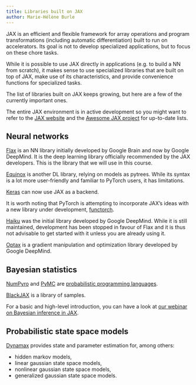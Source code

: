 ```yaml
---
title: Libraries built on JAX
author: Marie-Hélène Burle
---
```


:::{.def}

JAX is an efficient and flexible framework for array operations and program transformations (including automatic differentiation) built to run on accelerators. Its goal is not to develop specialized applications, but to focus on these chore tasks.

While it is possible to use JAX directly in applications (e.g. to build a NN from scratch), it makes sense to use specialized libraries that are built on top of JAX, make use of its characteristics, and provide convenience functions for specialized tasks.

The list of libraries built on JAX keeps growing, but here are a few of the currently important ones.

:::

:::{.notenoline}

The entire JAX environment is in active development so you might want to refer to the [JAX website](The entire JAX environment is in active development) and the [Awesome JAX project](https://github.com/n2cholas/awesome-jax) for up-to-date lists.

:::

## Neural networks

[Flax](https://github.com/google/flax) is an NN library initially developed by Google Brain and now by Google DeepMind. It is the deep learning library officially recommended by the JAX developers. This is the library that we will use in this course.

[Equinox](https://github.com/patrick-kidger/equinox) is another DL library, relying on models as pytrees. While its syntax is a lot more user-friendly and familiar to PyTorch users, it has limitations.

[Keras](https://keras.io/) can now use JAX as a backend.

:::{.note}

It is worth noting that PyTorch is attempting to incorporate JAX's ideas with a new library under development, [functorch](https://github.com/pytorch/functorch).

[Haiku](https://github.com/google-deepmind/dm-haiku) was the initial library developed by Google DeepMind. While it is still maintained, development has been stopped in favour of Flax and it is thus not advisable to get started with it unless you are already using it.

:::

[Optax](https://github.com/google-deepmind/optax) is a gradient manipulation and optimization library developed by Google DeepMind.

## Bayesian statistics

[NumPyro](https://github.com/pyro-ppl/numpyro) and [PyMC](https://github.com/pymc-devs/pymc) are [probabilistic programming languages](https://en.wikipedia.org/wiki/Probabilistic_programming#Probabilistic_programming_languages).

[BlackJAX](https://github.com/blackjax-devs/blackjax) is a library of samples.

For a basic and high-level introduction, you can have a look at [our webinar on Bayesian inference in JAX](wb_bayesian.qmd).

## Probabilistic state space models

[Dynamax](https://github.com/probml/dynamax) provides state and parameter estimation for, among others:

- hidden markov models,
- linear gaussian state space models,
- nonlinear gaussian state space models,
- generalized gaussian state space models.
